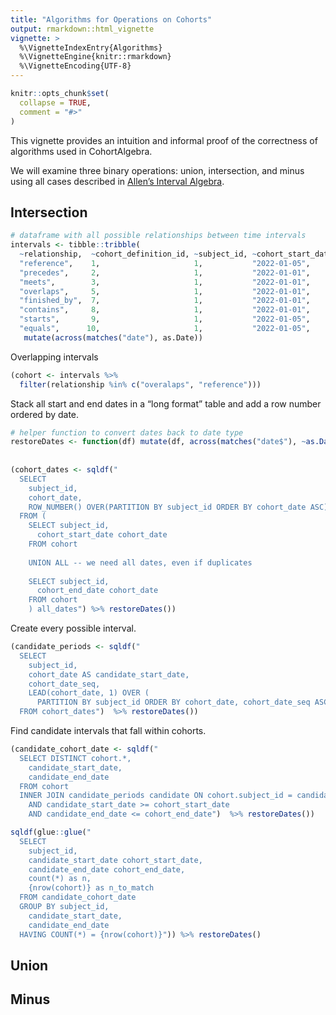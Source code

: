 ```yaml
---
title: "Algorithms for Operations on Cohorts"
output: rmarkdown::html_vignette
vignette: >
  %\VignetteIndexEntry{Algorithms}
  %\VignetteEngine{knitr::rmarkdown}
  %\VignetteEncoding{UTF-8}
---
```


```r
knitr::opts_chunk$set(
  collapse = TRUE,
  comment = "#>"
)
```

This vignette provides an intuition and informal proof of the correctness of algorithms used in CohortAlgebra.

We will examine three binary operations: union, intersection, and minus using all cases described in [Allen's Interval Algebra](https://www.ics.uci.edu/~alspaugh/cls/shr/allen.html).

## Intersection

```r
# dataframe with all possible relationships between time intervals
intervals <- tibble::tribble(
  ~relationship,  ~cohort_definition_id, ~subject_id, ~cohort_start_date, ~cohort_end_date,
  "reference",    1,                     1,           "2022-01-05",       "2022-01-10",
  "precedes",     2,                     1,           "2022-01-01",       "2022-01-03",
  "meets",        3,                     1,           "2022-01-01",       "2022-01-04",
  "overlaps",     5,                     1,           "2022-01-01",       "2022-01-05",
  "finished_by",  7,                     1,           "2022-01-01",       "2022-01-10",
  "contains",     8,                     1,           "2022-01-01",       "2022-01-15",
  "starts",       9,                     1,           "2022-01-05",       "2022-01-07",
  "equals",      10,                     1,           "2022-01-05",       "2022-01-10") %>% 
   mutate(across(matches("date"), as.Date))

```


Overlapping intervals
```r
(cohort <- intervals %>% 
  filter(relationship %in% c("overalaps", "reference")))

```


Stack all start and end dates in a "long format" table and add a row number ordered by date.
```r

# helper function to convert dates back to date type
restoreDates <- function(df) mutate(df, across(matches("date$"), ~as.Date(., origin = "1970-01-01")))
                                               
                                               
(cohort_dates <- sqldf("
  SELECT 
    subject_id,
    cohort_date,
    ROW_NUMBER() OVER(PARTITION BY subject_id ORDER BY cohort_date ASC) cohort_date_seq
  FROM (
    SELECT subject_id,
      cohort_start_date cohort_date
    FROM cohort
     
    UNION ALL -- we need all dates, even if duplicates
     
    SELECT subject_id,
      cohort_end_date cohort_date
    FROM cohort
    ) all_dates") %>% restoreDates())
```

Create every possible interval.
```r
(candidate_periods <- sqldf("
  SELECT
    subject_id,
    cohort_date AS candidate_start_date,
    cohort_date_seq,
    LEAD(cohort_date, 1) OVER (
      PARTITION BY subject_id ORDER BY cohort_date, cohort_date_seq ASC) candidate_end_date
  FROM cohort_dates")  %>% restoreDates())
```

Find candidate intervals that fall within cohorts.
```r
(candidate_cohort_date <- sqldf("
  SELECT DISTINCT cohort.*,
    candidate_start_date,
    candidate_end_date
  FROM cohort
  INNER JOIN candidate_periods candidate ON cohort.subject_id = candidate.subject_id
    AND candidate_start_date >= cohort_start_date
    AND candidate_end_date <= cohort_end_date")  %>% restoreDates())
```


```r
sqldf(glue::glue("
  SELECT 
    subject_id,
    candidate_start_date cohort_start_date,
    candidate_end_date cohort_end_date,
    count(*) as n,
    {nrow(cohort)} as n_to_match
  FROM candidate_cohort_date
  GROUP BY subject_id,
  	candidate_start_date,
  	candidate_end_date
  HAVING COUNT(*) = {nrow(cohort)}")) %>% restoreDates()
```


## Union

## Minus